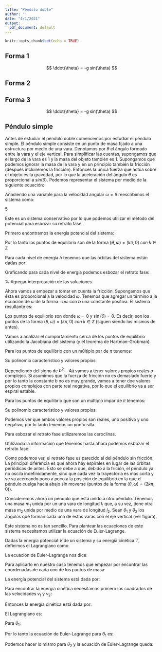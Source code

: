 ---
title: "Péndulo doble"
author: ''
date: "4/1/2021"
output:
  pdf_document: default
---

```{r setup, include=FALSE}
knitr::opts_chunk$set(echo = TRUE)
```

## Forma 1

$$ \ddot{\theta} = -g sin(\theta) $$

## Forma 2

```{=tex}
\begin{math}
\ddot{\theta} = -g sin(\theta)
\end{math}
```
## Forma 3

$$ \ddot{\theta} = -g sin(\theta) $$

## Péndulo simple

Antes de estudiar el péndulo doble comencemos por estudiar el péndulo simple. El péndulo simple consiste en un punto de masa fijado a una estructura por medio de una vara. Denotamos por $\theta$ el ángulo formado entre la vara y el eje vertical. Para simplificar las cuentas, supongamos que el largo de la vara es 1 y la masa del objeto también es 1. Supongamos que podemos ignorar la masa de la vara y en un principio también la fricción (después incluiremos la fricción). Entonces la única fuerza que actúa sobre el objeto es la gravedad, por lo que la aceleración del ángulo $\theta$ es proporcional a $sin(\theta)$. Podemos representar el sistema por medio de la siguiente ecuación:


\begin{equation*}
\ddot{\theta} = -g \sin(\theta)
\end{equation*}

Añadiendo una variable para la velocidad angular $\omega = \dot{\theta}$ reescribimos el sistema como:

\begin{align*}
\dot{\theta} & = \omega \\
\dot{\omega} & = - g \sin(\theta)
\end{align*}5

Este es un sistema conservativo por lo que podemos utilizar el método del potencial para esbozar su retrato fase.

Primero encontramos la energía potencial del sistema:

\begin{align*}
u(\theta) & = - \int_{0}^{\theta} -g \sin(t) \,dt = -g \left(\cos(t)\right)\Big|_{0}^{\theta} = g \left(1 - \cos(\theta)\right) \\
u^{\prime}(\theta) & = g \sin(\theta) = 0 \iff \theta = k \pi \quad con \quad k \in \mathbb{Z}
\end{align*}

Por lo tanto los puntos de equilibrio son de la forma $(\theta, \omega) = (k \pi, 0) \; con \; k \in \mathbb{Z}$

Para cada nivel de energía $h$ tenemos que las órbitas del sistema están dadas por:

\begin{equation*}
\omega = \pm \sqrt{2\left(h-g\left(1-\cos(\theta)\right)\right)}
\end{equation*}

Graficando para cada nivel de energía podemos esbozar el retrato fase:

<!--
\begin{figure}[h!]
\centering
\includegraphics[scale=0.7]{retrato_fase_pendulo_ideal}
\caption{Fuente: Blanchard et al.}
\label{fig:pendulo_ideal}
\end{figure}
-->

% Agregar interpretación de las soluciones.

Ahora vamos a empezar a tomar en cuenta la fricción. Supongamos que ésta es proporcional a la velocidad $\omega$. Tenemos que agregar un término a la ecuación de $\dot{\omega}$ de la forma $-b \omega$ con $b$ una constante positiva. El sistema resultante es:


\begin{align*}
\dot{\theta} & = \omega \\
\dot{\omega} & = -b \, \omega - g \sin(\theta)
\end{align*}


Los puntos de equilibrio son donde $\omega = 0$ y $\sin(\theta) = 0$. Es decir, son los puntos de la forma $(\theta, \omega) = (k \pi, 0) \; con \; k \in \mathbb{Z}$ (siguen siendo los mismos de antes).

Vamos a analizar el comportamiento cerca de los puntos de equilibrio utilizando la Jacobiana del sistema (y el teorema de Hartman–Grobman).

\begin{equation*}
Df(\theta, \omega) = \begin{pmatrix}
0 & 1 \\
-g \cos(\theta) & -b
\end{pmatrix}
\end{equation*}

Para los puntos de equilibrio con un múltiplo par de $\pi$ tenemos:

\begin{equation*}
Df(2k\pi, 0) = \begin{pmatrix}
0 & 1 \\
-g  & -b
\end{pmatrix}
\end{equation*}

Su polinomio característico y valores propios:
\begin{align*}
    p(\lambda) & = \lambda^2 + b \lambda + g \\
    p(\lambda) & = 0 \iff \lambda = \frac{-b \pm \sqrt{b^2-4g}}{2}
\end{align*}

Dependiendo del signo de $b^2-4g$ vamos a tener valores propios reales o complejos. Si asumimos que la fuerza de fricción no es demasiado fuerte y por lo tanto la constante $b$ no es muy grande, vamos a tener doe valores propios complejos con parte real negativa, por lo que el equilibrio va a ser espiral estable.

Para los puntos de equilibrio que son un múltiplo impar de $\pi$ tenemos:

\begin{equation*}
Df((2k+1)\pi, 0) = \begin{pmatrix}
0 & 1 \\
g  & -b
\end{pmatrix}
\end{equation*}

Su polinomio característico y valores propios:
\begin{align*}
    p(\lambda) & = \lambda^2 + b \lambda - g \\
    p(\lambda) & = 0 \iff \lambda = \frac{-b \pm \sqrt{b^2+4g}}{2}
\end{align*}

Podemos ver que ambos valores propios son reales, uno positivo y uno negativo, por lo tanto tenemos un punto silla.

Para esbozar el retrato fase utilizaremos las ceroclinas.
\begin{align*}
    \dot{\theta} &= 0 \iff \omega = 0 \\
    \dot{\omega} &= -b \, \omega - g \sin(\theta) = 0  \iff \omega = - \frac{g}{b} \sin(\theta)
\end{align*}

<!--
\begin{figure}[h!]
\centering
\includegraphics[scale=0.7]{ceroclinas_pendulo_simple_con_friccion.png}
\caption{Fuente: Blanchard et al.}
\label{fig:ceroclinas_friccion}
\end{figure}
-->

Utilizando la información que tenemos hasta ahora podemos esbozar el retrato fase: 

<!--
\begin{figure}[!hb]
\centering
\includegraphics[scale=0.5]{retrato_fase_pendulo_con_friccion.png}
\caption{Fuente: Blanchard et al.}
\label{fig:fase_pendulo_friccion}
\end{figure}
\clearpage
-->


Como podemos ver, el retrato fase es parecido al del péndulo sin fricción. La principal diferencia es que ahora hay espirales en lugar de las órbitas periódicas de antes. Esto se debe a que, debido a la frición, el péndulo ya no oscila indefinidamente, sino que cada vez la trayectoria es más corta y se va acercando poco a poco a la posición de equilibrio en la que el péndulo cuelga hacia abajo sin moverse (puntos de la forma $(\theta, \omega) = (2k\pi, 0)$).




\subsection{Péndulo doble}

Consideremos ahora un péndulo que está unido a otro péndulo. Tenemos una masa $m_1$ unida por un una vara de longitud $l_1$ que, a su vez, tiene otra masa $m_2$ unida por medio de una vara de longitud $l_2$. Sean $\theta_1$ y $\theta_2$ los ángulos que forman cada una de estas varas con el eje vertical (ver figura).

<!--
\begin{figure}[h!]
\centering
\includegraphics[scale=0.7]{pendulo_doble.png}
\caption{Fuente: https://scienceworld.wolfram.com/physics/DoublePendulum.html}
\label{fig:pendulo_doble}
\end{figure}
-->

Este sistema no es tan sencillo. Para plantear las ecuaciones de este sistema necesitamos utilizar la ecuación de Euler-Lagrange.

Dadas la energía potencial $V$ de un sistema y su energía cinética $T$, definimos el Lagrangiano como:
\begin{equation*}
    L = T - V
\end{equation*}

La ecuación de Euler-Lagrange nos dice:
\begin{equation*}
    \frac{d}{dt} \left( \frac{\partial L}{\partial \dot{x}} \right) = \left( \frac{\partial L}{\partial x} \right)
\end{equation*}

Para aplicarlo en nuestro caso tenemos que empezar por encontrar las coordenadas de cada uno de los puntos de masa:
\begin{align*}
    x_1 &= l_1 \sin(\theta_1) \\
    y_1 &= - l_1 \cos(\theta_1) \\
    x_2 &= l_1 \sin(\theta_1) + l_2 \sin(\theta_2) \\
    y_2 &= - l_1 \cos(\theta_1) - l_2 \cos(\theta_2) \\
\end{align*}

La energía potencial del sistema está dada por:
\begin{align*}
    V &= m_1 g y_1 + m_2 g y_2 \\
    &= -(m_1+m_2) g l_1 \cos(\theta_1) - m_2 g l_2 \cos(\theta_2)
\end{align*}

Para encontrar la energía cinética necesitamos primero los cuadrados de las velocidades $v_1$ y $v_2$:
\begin{align*}
    v_1^2 &= l_1^2 \dot{\theta}_1^2 \\
    v_2^2 &= l_1^2 \dot{\theta}_1^2 + l_2^2 \dot{\theta}_2^2 + 2 l_1 l_2 \dot{\theta}_1 \dot{\theta}_2 (\cos(\theta_1) \cos(\theta_2) + \sin(\theta_1) \sin(\theta_2)
\end{align*}

Entonces la energía cinética está dada por:
\begin{align*}
    T &= \frac{1}{2} m_1 v_1^2 + \frac{1}{2} m_2 v_2^2 \\
    &= \frac{1}{2} m_1 l_1^2 \dot{\theta}_1^2 + \frac{1}{2} m_2 [l_1^2 \dot{\theta}_1^2 + l_2^2 \dot{\theta}_2^2 + 2 l_1 l_2 \dot{\theta}_1 \dot{\theta}_2 \cos(\theta_1 - \theta_2)]
\end{align*}

El Lagrangiano es:
\begin{equation*}
    L = T - V = \frac{1}{2} (m_1+m_2) l_1^2 \dot{\theta}_1^2 + \frac{1}{2} m_2 l_2^2 \dot{\theta}_2^2 + m_2 l_1 l_2 \dot{\theta}_1 \dot{\theta}_2 \cos(\theta_1 - \theta_2) + (m_1+m_2) g l_1 \cos(\theta_1) + m_2 g l_2 \cos(\theta_2)
\end{equation*}

Para $\theta_1$:
\begin{align*}
    \frac{\partial L}{\partial \dot{\theta_1}} &= m_1 l_1^2 \dot{\theta}_1 + m_2 l_1^2 \dot{\theta}_1 + m_2 l_1 l_2 \dot{\theta}_2 \cos(\theta_1 - \theta_2) \\
    \frac{d}{dt} \left( \frac{\partial L}{\partial \dot{\theta_1}} \right) &=  (m_1+m_2) l_1^2 \ddot{\theta}_1 + m_2 l_1 l_2 \ddot{\theta}_2 \cos(\theta_1 - \theta_2) - m_2 l_1 l_2 \dot{\theta}_2 \sin(\theta_1 - \theta_2) (\dot{\theta}_1 - \dot{\theta}_2) \\
    \frac{\partial L}{\partial \theta_1} &= - l_1 g (m_1+m_2) \sin(\theta_1) - m_2 l_1 l_2 \dot{\theta}_1 \dot{\theta}_2 \sin(\theta_1 - \theta_2) 
\end{align*}

Por lo tanto la ecuación de Euler-Lagrange para $\theta_1$ es:
\begin{equation}
    (m_1 + m_2) l_1^2 \ddot{\theta}_1 + m_2 l_1 l_2 \ddot{\theta} \cos(\theta_1 - \theta_2) + m_2 l_1 l_2 \dot{\theta}_2^2 \sin(\theta_1 - \theta_2) + l_1 g (m_1+m_2) \sin(\theta_1) = 0
\end{equation}

Podemos hacer lo mismo para $\theta_2$ y la ecuación de Euler-Lagrange queda:
\begin{equation}
    m_2 l_2^2 \ddot{\theta}_2 + m_2 l_1 l_2 \dot{\theta}_1^2 \cos(\theta_1 - \theta_2) - m_2 l_1 l_2 \dot{\theta}_1^2 \sin(\theta_1 - \theta_2) + l_2 m_2 g \sin(\theta_2) = 0
\end{equation}